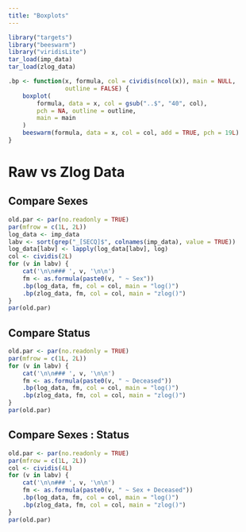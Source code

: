 ```yaml
---
title: "Boxplots"
---
```


```r
library("targets")
library("beeswarm")
library("viridisLite")
tar_load(imp_data)
tar_load(zlog_data)

.bp <- function(x, formula, col = cividis(ncol(x)), main = NULL,
                outline = FALSE) {
    boxplot(
        formula, data = x, col = gsub("..$", "40", col),
        pch = NA, outline = outline,
        main = main
    )
    beeswarm(formula, data = x, col = col, add = TRUE, pch = 19L)
}
```

# Raw vs Zlog Data

## Compare Sexes

```r
old.par <- par(no.readonly = TRUE)
par(mfrow = c(1L, 2L))
log_data <- imp_data
labv <- sort(grep("_[SECQ]$", colnames(imp_data), value = TRUE))
log_data[labv] <- lapply(log_data[labv], log)
col <- cividis(2L)
for (v in labv) {
    cat('\n\n### ', v, '\n\n')
    fm <- as.formula(paste0(v, " ~ Sex"))
    .bp(log_data, fm, col = col, main = "log()")
    .bp(zlog_data, fm, col = col, main = "zlog()")
}
par(old.par)
```

## Compare Status

```r
old.par <- par(no.readonly = TRUE)
par(mfrow = c(1L, 2L))
for (v in labv) {
    cat('\n\n### ', v, '\n\n')
    fm <- as.formula(paste0(v, " ~ Deceased"))
    .bp(log_data, fm, col = col, main = "log()")
    .bp(zlog_data, fm, col = col, main = "zlog()")
}
par(old.par)
```

## Compare Sexes : Status

```r
old.par <- par(no.readonly = TRUE)
par(mfrow = c(1L, 2L))
col <- cividis(4L)
for (v in labv) {
    cat('\n\n### ', v, '\n\n')
    fm <- as.formula(paste0(v, " ~ Sex + Deceased"))
    .bp(log_data, fm, col = col, main = "log()")
    .bp(zlog_data, fm, col = col, main = "zlog()")
}
par(old.par)
```
